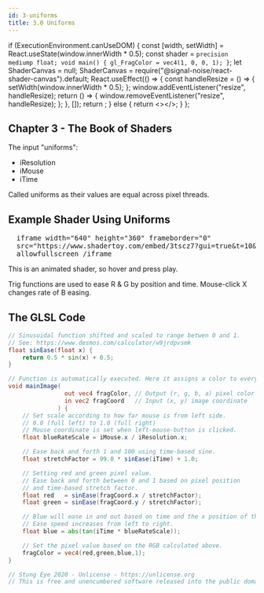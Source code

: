 ```yaml
---
id: 3-uniforms
title: 3.0 Uniforms
---
```



  if (ExecutionEnvironment.canUseDOM) {
    const [width, setWidth] = React.useState(window.innerWidth * 0.5);
    const shader = `precision mediump float; void main() { gl_FragColor = vec4(1, 0, 0, 1); }`;
    let ShaderCanvas = null;
    ShaderCanvas = require("@signal-noise/react-shader-canvas").default;
    React.useEffect(() => {
      const handleResize = () => {
        setWidth(window.innerWidth * 0.5);
      };
      window.addEventListener("resize", handleResize);
      return () => {
        window.removeEventListener("resize", handleResize);
      };
    }, []);
    return <ShaderCanvas width={width} height={240} fragShader={shader} />;
  } else {
    return <></>;
  }
};

<Shader />

## Chapter 3 - The Book of Shaders

The input "uniforms":

- iResolution
- iMouse
- iTime

Called uniforms as their values are equal across pixel threads.

## Example Shader Using Uniforms

<pre>
  iframe width="640" height="360" frameborder="0"
  src="https://www.shadertoy.com/embed/3tscz7?gui=true&t=10&paused=true&muted=false"
  allowfullscreen /iframe
</pre>

This is an animated shader, so hover and press play.

Trig functions are used to ease R & G by position and time. Mouse-click X changes rate of B easing.

## The GLSL Code

```glsl
// Sinusoidal function shifted and scaled to range betwen 0 and 1.
// See: https://www.desmos.com/calculator/w9jrdpvsmk
float sinEase(float x) {
	return 0.5 * sin(x) + 0.5;
}

// Function is automatically executed. Here it assigns a color to every pixel.
void mainImage(
    			out vec4 fragColor, // Output (r, g, b, a) pixel color
				in vec2 fragCoord   // Input (x, y) image coordinate
			  ) {
    // Set scale according to how far mouse is from left side.
    // 0.0 (full left) to 1.0 (full right)
    // Mouse coordinate is set when left-mouse-button is clicked.
    float blueRateScale = iMouse.x / iResolution.x;

    // Ease back and forth 1 and 100 using time-based sine.
    float stretchFactor = 99.0 * sinEase(iTime) + 1.0;

    // Setting red and green pixel value.
    // Ease back and forth between 0 and 1 based on pixel position
    // and time-based stretch factor.
    float red   = sinEase(fragCoord.x / stretchFactor);
    float green = sinEase(fragCoord.y / stretchFactor);

    // Blue will ease in and out based on time and the x position of the mouse.
    // Ease speed increases from left to right.
    float blue = abs(tan(iTime * blueRateScale));

    // Set the pixel value based on the RGB calculated above.
    fragColor = vec4(red,green,blue,1);
}

// Stung Eye 2020 - Unlicense - https://unlicense.org
// This is free and unencumbered software released into the public domain.
```
